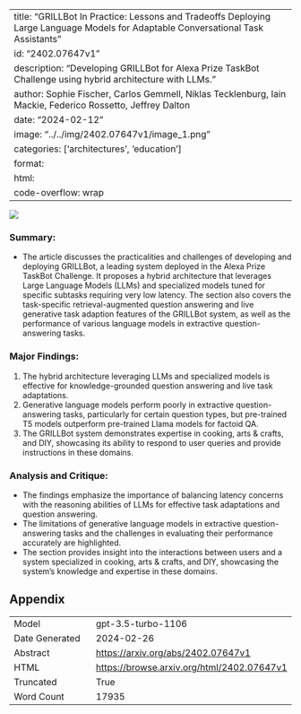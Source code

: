 
---
title: "GRILLBot In Practice: Lessons and Tradeoffs Deploying Large Language Models for Adaptable Conversational Task Assistants"
id: "2402.07647v1"
description: "Developing GRILLBot for Alexa Prize TaskBot Challenge using hybrid architecture with LLMs."
author: Sophie Fischer, Carlos Gemmell, Niklas Tecklenburg, Iain Mackie, Federico Rossetto, Jeffrey Dalton
date: "2024-02-12"
image: "../../img/2402.07647v1/image_1.png"
categories: ['architectures', 'education']
format:
  html:
    code-overflow: wrap
---

![](../../img/2402.07647v1/image_1.png)

### Summary:
- The article discusses the practicalities and challenges of developing and deploying GRILLBot, a leading system deployed in the Alexa Prize TaskBot Challenge. It proposes a hybrid architecture that leverages Large Language Models (LLMs) and specialized models tuned for specific subtasks requiring very low latency. The section also covers the task-specific retrieval-augmented question answering and live generative task adaption features of the GRILLBot system, as well as the performance of various language models in extractive question-answering tasks.

### Major Findings:
1. The hybrid architecture leveraging LLMs and specialized models is effective for knowledge-grounded question answering and live task adaptations.
2. Generative language models perform poorly in extractive question-answering tasks, particularly for certain question types, but pre-trained T5 models outperform pre-trained Llama models for factoid QA.
3. The GRILLBot system demonstrates expertise in cooking, arts & crafts, and DIY, showcasing its ability to respond to user queries and provide instructions in these domains.

### Analysis and Critique:
- The findings emphasize the importance of balancing latency concerns with the reasoning abilities of LLMs for effective task adaptations and question answering.
- The limitations of generative language models in extractive question-answering tasks and the challenges in evaluating their performance accurately are highlighted.
- The section provides insight into the interactions between users and a system specialized in cooking, arts & crafts, and DIY, showcasing the system's knowledge and expertise in these domains.

## Appendix

|          |          |
|----------|----------|
| Model     | gpt-3.5-turbo-1106       |
| Date Generated     | 2024-02-26       |
| Abstract | [https://arxiv.org/abs/2402.07647v1](https://arxiv.org/abs/2402.07647v1)        |
| HTML     | [https://browse.arxiv.org/html/2402.07647v1](https://browse.arxiv.org/html/2402.07647v1)       |
| Truncated       | True       |
| Word Count       | 17935       |